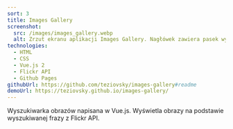 ```yaml
---
sort: 3
title: Images Gallery
screenshot:
  src: /images/images_gallery.webp
  alt: Zrzut ekranu aplikacji Images Gallery. Nagłówek zawiera pasek wyszukiwania. Znajduje się tam również pole wyników wyszukiwania.
technologies:
  - HTML
  - CSS
  - Vue.js 2
  - Flickr API
  - Github Pages
githubUrl: https://github.com/teziovsky/images-gallery#readme
demoUrl: https://teziovsky.github.io/images-gallery/
---
```


Wyszukiwarka obrazów napisana w Vue.js. Wyświetla obrazy na podstawie wyszukiwanej frazy z Flickr API.
